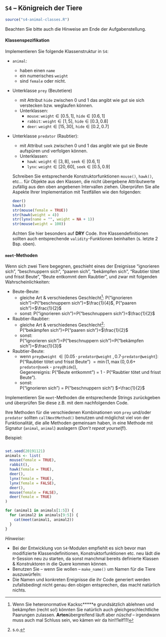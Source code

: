 ## `S4` -- Königreich der Tiere
```r
source("s4-animal-classes.R")
```
Beachten Sie bitte auch die Hinweise am Ende der Aufgabenstellung.

#### Klassenspezifikation

Implementieren Sie folgende Klassenstruktur in `S4`:

* `animal`: 
    * haben einen `name`
    * ein numerisches `weight`
    * sind `female` oder nicht.
* Unterklasse `prey` (Beutetiere) 
    * mit Attribut `hide` zwischen 0 und 1 das angibt wie gut sie sich verstecken bzw. weglaufen können.
    * Unterklassen:
        * `mouse`: `weight`$\in[0.5, 1]$, `hide`$\in[0.6, 1]$
        * `rabbit`: `weight`$\in[1, 5]$, `hide`$\in[0.3, 0.8]$
        * `deer`: `weight`$\in[15, 30]$, `hide`$\in[0.2, 0.7]$
* Unterklasse  `predator` (Raubtier):
    * mit Attribut `seek` zwischen 0 und 1 das angibt wie gut sie Beute aufspüren und verfolgen können.
    * Unterklassen:
        * `hawk`: `weight`$\in[3, 8]$, `seek`$\in[0.6, 1]$
        * `lynx`: `weight`$\in[20, 60]$, `seek`$\in[0.5, 0.9]$ 

  Schreiben Sie entsprechende Konstruktorfunktionen `mouse()`, `hawk()`, etc... für Objekte aus den Klassen, die nicht übergebene Attributwerte zufällig aus den oben angebenen Intervallen ziehen. Überprüfen Sie alle Aspekte Ihrer Implementation mit Testfällen wie den folgenden:
```r
deer()
hawk()
str(mouse(female = TRUE))
str(hawk(weight = 4))
str(lynx(name = "", weight = NA + 1))
str(mouse(weight = 100))
```
Achten Sie hier besonders auf **DRY** Code. Ihre Klassendefinitionen sollten auch entsprechende `validity`-Funktionen beinhalten (s. letzte 2 Bsp. oben).


#### `meet`-Methoden


Wenn sich zwei Tiere begegnen, geschieht eines der  Ereignisse "ignorieren sich", "beschnuppern sich", "paaren sich", "bekämpfen sich", "Raubtier tötet und frisst Beute", "Beute entkommt dem Raubtier", und zwar mit folgenden Wahrscheinlichkeiten:

* Beute-Beute: 
    * gleiche Art & verschiedenes Geschlecht^[Wenn Sie heteronormative Kacksc*****e grundsätzlich ablehnen und bekämpfen (recht so!) könnten Sie natürlich auch gleichgeschlechtliche Paarungen zulassen. **Arten**übergreifend läuft aber *nüschd* -- irgendwann muss auch mal Schluss sein, wo kämen wir da hin!!1elf11!]: \newline
      P("ignorieren sich")=P("beschnuppern sich")=$\frac{1}{4}$, 
      P("paaren sich")=$\frac{1}{2}$
    * sonst: \newline
      P("ignorieren sich")=P("beschnuppern sich")=$\frac{1}{2}$
    
* Raubtier-Raubtier: 
    * gleiche Art & verschiedenes Geschlecht^[s.o.]:  
      P("bekämpfen sich")=P("paaren sich")=$\frac{1}{2}$
    * sonst:  
      P("ignorieren sich")=P("beschnuppern sich")=P("bekämpfen sich")=$\frac{1}{3}$
* Raubtier-Beute: 
    * wenn `prey@weight` $\in [0.05 \,\cdot$ `predator@weight` $, 0.7\cdot$` predator@weight`$]$:  
      P("Raubtier tötet und frisst Beute") $= \min(1, \max(0, 0.6 +$ `predator@seek` - `prey@hide`)),  
      Gegenereignis: P("Beute entkommt") = 1 - P("Raubtier tötet und frisst Beute").
    * sonst:  
      P("ignorieren sich") $=$ P("beschnuppern sich") $=\frac{1}{2}$

Implementieren Sie `meet`-Methoden die entsprechende Strings zurückgeben und überprüfen Sie diese z.B. mit dem nachfolgenden Code. 

Ihre Methoden für die verschiedenen Kombinationen von `prey` und/oder `predator` sollten `callNextMethod()` benutzen und möglichst viel von der Funktionalität, die alle Methoden gemeinsam haben, in eine Methode mit Signatur (`animal`, `animal`) auslagern (*Don't repeat yourself!*).

Beispiel:
```r

```
```r
set.seed(20191121)
animals <- list(
  mouse(female = TRUE),
  rabbit(),
  hawk(female = TRUE),
  deer(),
  lynx(female = TRUE),
  lynx(female = FALSE),
  deer(),
  mouse(female = FALSE),
  deer(female = TRUE)
)

for (animal1 in animals[1:5]) {
  for (animal2 in animals[9:5]) {
    cat(meet(animal1, animal2))
  }
}
```
*Hinweise:* 

* Bei der Entwicklung von `S4`-Modulen empfiehlt es sich bevor man modifizierte Klassendefinitionen, Konstruktorfunktionen etc. neu lädt die `R`-Session neu zu starten, da sonst manchmal bereits definierte Klassen & Konstruktoren in die Quere kommen können. 
* Benutzen Sie -- wenn Sie wollen -- `make_name()` um Namen für die Tiere auszuwürfeln:
* Die Namen und konkreten Ereignisse die ihr Code generiert werden zufallsbedingt nicht genau den obigen entsprechen, das macht natürlich nichts.
